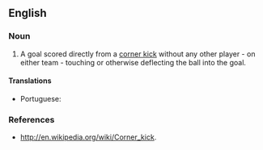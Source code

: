 ==English==

===Noun===
{{en-noun|head=[[Olympic]] [[goal]]}}

# {{context|football|lang=en}} A goal scored directly from a [[corner kick]] without any other player - on either team - touching or otherwise deflecting the ball into the goal.

====Translations====
{{trans-top|goal scored directly from a corner kick}}
* Portuguese: {{t|pt|gol olímpico|m}}
{{trans-mid}}
{{trans-bottom}}

===References===
* http://en.wikipedia.org/wiki/Corner_kick.